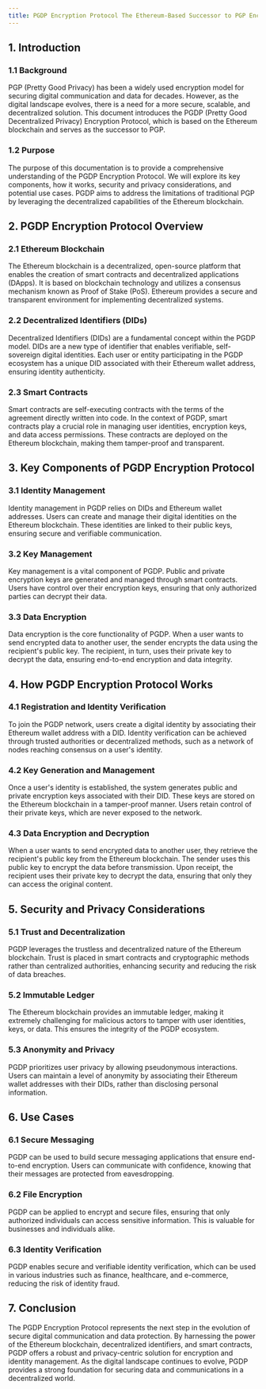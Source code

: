 ```yaml
---
title: PGDP Encryption Protocol The Ethereum-Based Successor to PGP Encryption
---
```




## 1. Introduction

### 1.1 Background

PGP (Pretty Good Privacy) has been a widely used encryption model for securing digital communication and data for decades. However, as the digital landscape evolves, there is a need for a more secure, scalable, and decentralized solution. This document introduces the PGDP (Pretty Good Decentralized Privacy) Encryption Protocol, which is based on the Ethereum blockchain and serves as the successor to PGP.

### 1.2 Purpose

The purpose of this documentation is to provide a comprehensive understanding of the PGDP Encryption Protocol. We will explore its key components, how it works, security and privacy considerations, and potential use cases. PGDP aims to address the limitations of traditional PGP by leveraging the decentralized capabilities of the Ethereum blockchain.

## 2. PGDP Encryption Protocol Overview

### 2.1 Ethereum Blockchain

The Ethereum blockchain is a decentralized, open-source platform that enables the creation of smart contracts and decentralized applications (DApps). It is based on blockchain technology and utilizes a consensus mechanism known as Proof of Stake (PoS). Ethereum provides a secure and transparent environment for implementing decentralized systems.

### 2.2 Decentralized Identifiers (DIDs)

Decentralized Identifiers (DIDs) are a fundamental concept within the PGDP model. DIDs are a new type of identifier that enables verifiable, self-sovereign digital identities. Each user or entity participating in the PGDP ecosystem has a unique DID associated with their Ethereum wallet address, ensuring identity authenticity.

### 2.3 Smart Contracts

Smart contracts are self-executing contracts with the terms of the agreement directly written into code. In the context of PGDP, smart contracts play a crucial role in managing user identities, encryption keys, and data access permissions. These contracts are deployed on the Ethereum blockchain, making them tamper-proof and transparent.

## 3. Key Components of PGDP Encryption Protocol

### 3.1 Identity Management

Identity management in PGDP relies on DIDs and Ethereum wallet addresses. Users can create and manage their digital identities on the Ethereum blockchain. These identities are linked to their public keys, ensuring secure and verifiable communication.

### 3.2 Key Management

Key management is a vital component of PGDP. Public and private encryption keys are generated and managed through smart contracts. Users have control over their encryption keys, ensuring that only authorized parties can decrypt their data.

### 3.3 Data Encryption

Data encryption is the core functionality of PGDP. When a user wants to send encrypted data to another user, the sender encrypts the data using the recipient's public key. The recipient, in turn, uses their private key to decrypt the data, ensuring end-to-end encryption and data integrity.

## 4. How PGDP Encryption Protocol Works

### 4.1 Registration and Identity Verification

To join the PGDP network, users create a digital identity by associating their Ethereum wallet address with a DID. Identity verification can be achieved through trusted authorities or decentralized methods, such as a network of nodes reaching consensus on a user's identity.

### 4.2 Key Generation and Management

Once a user's identity is established, the system generates public and private encryption keys associated with their DID. These keys are stored on the Ethereum blockchain in a tamper-proof manner. Users retain control of their private keys, which are never exposed to the network.

### 4.3 Data Encryption and Decryption

When a user wants to send encrypted data to another user, they retrieve the recipient's public key from the Ethereum blockchain. The sender uses this public key to encrypt the data before transmission. Upon receipt, the recipient uses their private key to decrypt the data, ensuring that only they can access the original content.

## 5. Security and Privacy Considerations

### 5.1 Trust and Decentralization

PGDP leverages the trustless and decentralized nature of the Ethereum blockchain. Trust is placed in smart contracts and cryptographic methods rather than centralized authorities, enhancing security and reducing the risk of data breaches.

### 5.2 Immutable Ledger

The Ethereum blockchain provides an immutable ledger, making it extremely challenging for malicious actors to tamper with user identities, keys, or data. This ensures the integrity of the PGDP ecosystem.

### 5.3 Anonymity and Privacy

PGDP prioritizes user privacy by allowing pseudonymous interactions. Users can maintain a level of anonymity by associating their Ethereum wallet addresses with their DIDs, rather than disclosing personal information.

## 6. Use Cases

### 6.1 Secure Messaging

PGDP can be used to build secure messaging applications that ensure end-to-end encryption. Users can communicate with confidence, knowing that their messages are protected from eavesdropping.

### 6.2 File Encryption

PGDP can be applied to encrypt and secure files, ensuring that only authorized individuals can access sensitive information. This is valuable for businesses and individuals alike.

### 6.3 Identity Verification

PGDP enables secure and verifiable identity verification, which can be used in various industries such as finance, healthcare, and e-commerce, reducing the risk of identity fraud.

## 7. Conclusion

The PGDP Encryption Protocol represents the next step in the evolution of secure digital communication and data protection. By harnessing the power of the Ethereum blockchain, decentralized identifiers, and smart contracts, PGDP offers a robust and privacy-centric solution for encryption and identity management. As the digital landscape continues to evolve, PGDP provides a strong foundation for securing data and communications in a decentralized world.

